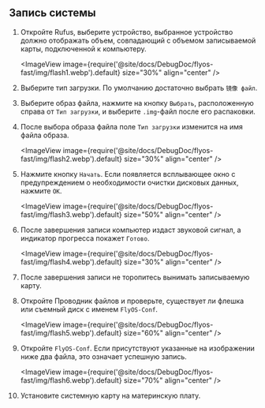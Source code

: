 ## Запись системы

1. Откройте Rufus, выберите устройство, выбранное устройство должно отображать объем, совпадающий с объемом записываемой карты, подключенной к компьютеру.

    <ImageView image={require('@site/docs/DebugDoc/flyos-fast/img/flash1.webp').default} size="30%" align="center" />

2. Выберите тип загрузки. По умолчанию достаточно выбрать `镜像 файл`.
3. Выберите образ файла, нажмите на кнопку `Выбрать`, расположенную справа от `Тип загрузки`, и выберите `.img`-файл после его распаковки.
4. После выбора образа файла поле `Тип загрузки` изменится на имя файла образа.

    <ImageView image={require('@site/docs/DebugDoc/flyos-fast/img/flash2.webp').default} size="30%" align="center" />

5. Нажмите кнопку `Начать`. Если появляется всплывающее окно с предупреждением о необходимости очистки дисковых данных, нажмите `ОК`.

    <ImageView image={require('@site/docs/DebugDoc/flyos-fast/img/flash3.webp').default} size="50%" align="center" />

6. После завершения записи компьютер издаст звуковой сигнал, а индикатор прогресса покажет `Готово`.

    <ImageView image={require('@site/docs/DebugDoc/flyos-fast/img/flash4.webp').default} size="30%" align="center" />

7. После завершения записи не торопитесь вынимать записываемую карту.
8. Откройте Проводник файлов и проверьте, существует ли флешка или съемный диск с именем `FlyOS-Conf`.

    <ImageView image={require('@site/docs/DebugDoc/flyos-fast/img/flash5.webp').default} size="60%" align="center" />

9. Откройте `FlyOS-Conf`. Если присутствуют указанные на изображении ниже два файла, это означает успешную запись.

    <ImageView image={require('@site/docs/DebugDoc/flyos-fast/img/flash6.webp').default} size="70%" align="center" />

10. Установите системную карту на материнскую плату.
